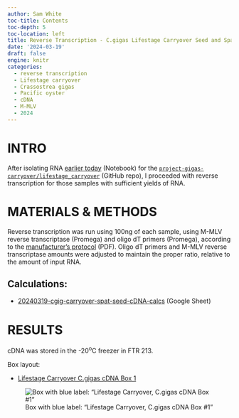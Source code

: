 ```yaml
---
author: Sam White
toc-title: Contents
toc-depth: 5
toc-location: left
title: Reverse Transcription - C.gigas Lifestage Carryover Seed and Spat
date: '2024-03-19'
draft: false
engine: knitr
categories: 
  - reverse transcription
  - Lifestage carryover
  - Crassostrea gigas
  - Pacific oyster
  - cDNA
  - M-MLV
  - 2024
---
```

# INTRO
After isolating RNA [earlier today](../2024-03-19-RNA-Isolation---C.gigas-Lifestage-Carryover-Seed-and-Spat/index.qmd) (Notebook) for the [`project-gigas-carryover/lifestage_carryover`](../../../../project-gigas-carryover/lifestage_carryover/) (GitHub repo), I proceeded with reverse transcription for those samples with sufficient yields of RNA.

# MATERIALS & METHODS
Reverse transcription was run using 100ng of each sample, using M-MLV reverse transcriptase (Promega) and oligo dT primers (Promega), according to the [manufacturer's protocol](../../../../resources/protocols/Commercial_Protocols/Promega_MMLV_RT.pdf) (PDF). Oligo dT primers and M-MLV reverse transcriptase amounts were adjusted to maintain the proper ratio, relative to the amount of input RNA.

## Calculations:

- [20240319-cgig-carryover-spat-seed-cDNA-calcs](https://docs.google.com/spreadsheets/d/1b8Dh9winK2Q_3SVx-E1EnYkeyjDga3tWWNRCE_nEPmQ/edit?usp=sharing) (Google Sheet)

# RESULTS

cDNA was stored in the -20<sup>o</sup>C freezer in FTR 213.

Box layout:

- [Lifestage Carryover C.gigas cDNA Box 1](https://docs.google.com/spreadsheets/d/1dH1nrwITQwoYXUFSNx0-dHIjquq_Pde11pJ3Hz7K1Xc/edit#gid=1927399671)

![Box with blue label: "Lifestage Carryover, C.gigas cDNA Box #1"](20240319-cDNA-box.jpg){fig-alt="Box with blue label: Lifestage Carryover, C.gigas cDNA Box #1"}



